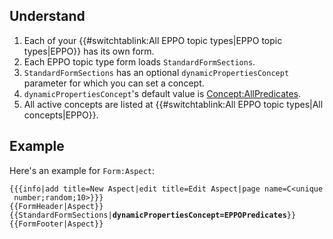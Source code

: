 {{Setup
|eppo0:hasEntityTitle=How to configure predicate suggestions
|eppo0:hasEntityBlurb=Keep your wiki's properties tight and coherent
}}
== Understand ==

# Each of your {{#switchtablink:All EPPO topic types|EPPO topic types|EPPO}} has its own form.
# Each EPPO topic type form loads <code>StandardFormSections</code>.
# <code>StandardFormSections</code> has an optional <code>dynamicPropertiesConcept</code> parameter for which you can set a concept.
# <code>dynamicPropertiesConcept</code>'s default value is [[Concept:AllPredicates]].
# All active concepts are listed at {{#switchtablink:All EPPO topic types|All concepts|EPPO}}.

== Example ==

Here's an example for <code>Form:Aspect</code>:

 &#123;&#123;&#123;info|add title=New Aspect|edit title=Edit Aspect|page name=C<unique number;random;10>&#125;&#125;&#125;
 &#123;&#123;FormHeader|Aspect&#125;&#125;
 &#123;&#123;StandardFormSections|'''dynamicPropertiesConcept=EPPOPredicates'''&#125;&#125;
 &#123;&#123;FormFooter|Aspect&#125;&#125;
{{Annotation
|AnnotationPredicate=Eppo0:belongs_to_context
|AnnotationObject=MWStake system explanation
}}
